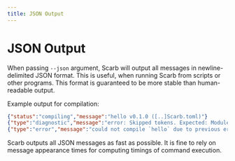 ```yaml
---
title: JSON Output
---
```


# JSON Output

When passing `--json` argument, Scarb will output all messages in newline-delimited JSON format.
This is useful, when running Scarb from scripts or other programs.
This format is guaranteed to be more stable than human-readable output.

Example output for compilation:

```json filename="scarb --json build"
{"status":"compiling","message":"hello v0.1.0 ([..]Scarb.toml)"}
{"type":"diagnostic","message":"error: Skipped tokens. Expected: Module/Use/FreeFunction/ExternFunction/ExternType/Trait/Impl/Struct/Enum or an attribute./n --> lib.cairo:1:1/nnot_a_keyword/n^***********^/n/n"}
{"type":"error","message":"could not compile `hello` due to previous error"}
```

Scarb outputs all JSON messages as fast as possible.
It is fine to rely on message appearance times for computing timings of command execution.
